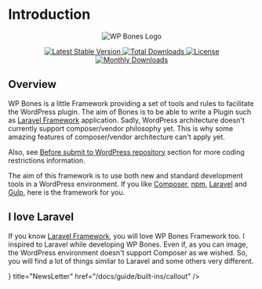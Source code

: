 
# Introduction

<p align="center">
  <img src="https://github.com/wpbones/WPBones/wiki/images/wp-bones-logo-little.png" alt="WP Bones Logo" />
</p>

<p align="center">

  <a href="https://packagist.org/packages/wpbones/wpbones">
   <img src="https://poser.pugx.org/wpbones/wpbones/v/stable" alt="Latest Stable Version" />
  </a>
  
  <a href="https://packagist.org/packages/wpbones/wpbones">
   <img src="https://poser.pugx.org/wpbones/wpbones/downloads" alt="Total Downloads" />
  </a>

  <a href="https://packagist.org/packages/wpbones/wpbones">
   <img src="https://poser.pugx.org/wpbones/wpbones/license" alt="License" />
  </a>
  
  <a href="https://packagist.org/packages/wpbones/wpbones">
   <img src="https://poser.pugx.org/wpbones/wpbones/d/monthly" alt="Monthly Downloads" />
  </a>

</p>

## Overview

WP Bones is a little Framework providing a set of tools and rules to facilitate the WordPress plugin.
The aim of Bones is to be able to write a Plugin such as [Laravel Framework](https://laravel.com/) application.
Sadly, WordPress architecture doesn't currently support composer/vendor philosophy yet.
This is why some amazing features of composer/vendor architecture can't apply yet.

Also, see [Before submit to WordPress repository](before-submit-to-wordpress-repository) section for more coding restrictions information.

The aim of this framework is to use both new and standard development tools in a WordPress environment.
If you like [Composer](https://getcomposer.org/), [npm](https://www.npmjs.com/), [Laravel](https://laravel.com/) and [Gulp](http://gulpjs.com/), here is the framework for you.

## I love Laravel

If you know [Laravel Framework](https://laravel.com/), you will love WP Bones Framework too. I inspired to Laravel while developing WP Bones. Even if, as you can image, the WordPress environment doesn't support Composer as we wished. So, you will find a lot of things similar to Laravel and some others very different.

<Cards>
  <Card icon={<IconArticle />} title="NewsLetter" href="/docs/guide/built-ins/callout" />
</Cards>  


